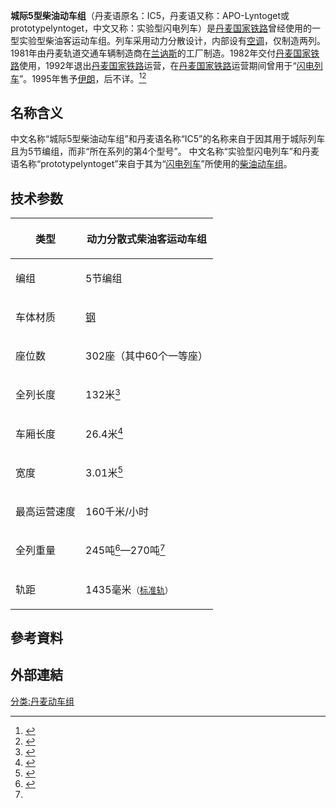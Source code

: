 {{Expand language|}}{{infobox train
|native_name=IC5
|image=Model of prototypelyntog.JPG
|caption=图中红色火车模型即为“城际5型柴油动车组”模型
|service = 1982年—1992年（[[丹麦国家铁路|丹麦国家铁路]]）<ref>{{Cite book|title=Fra Lyntog til Intercity|last=John Poulsen|first=|publisher=|year=2010年|isbn=|location=|pages=|language=da|trans-title=从闪电列车到现代城际列车|url=https://www.worldcat.org/title/fra-lyntog-til-intercity/oclc/767749049&referer=brief_results|publication-place=丹麦瓦伊恩|page=第105页、第106页|oclc=767749049}}</ref><br>1995年售予[[伊朗|伊朗]]，后不详
|origin={{DEN}}
|manufacturer={{DEN}} {{link-da|斯堪的亚公司|Scandia A/S}}
|製造年份=1981年|operator=[[丹麦国家铁路|丹麦国家铁路]]|類型=动力分散式柴油客运动车组|產量=两列|formation=5节编组|車體物料=[[钢|钢]]|maxspeed=160|gauge=1435|lines=[[哥本哈根火车总站|哥本哈根火车总站]]↔[[奥胡斯火车总站|奥胡斯火车总站]]<br>[[哥本哈根火车总站|哥本哈根火车总站]]↔{{link-da|腓特烈港站|Frederikshavn Station}}<br>[[哥本哈根火车总站|哥本哈根火车总站]]↔[[凯隆堡站|凯隆堡站]]}}

'''城际5型柴油动车组'''（丹麦语原名：IC5，丹麦语又称：APO-Lyntoget或prototypelyntoget，中文又称：实验型闪电列车）是[[丹麦国家铁路|丹麦国家铁路]]曾经使用的一型实验型柴油客运动车组。列车采用动力分散设计，内部设有[[空调|空调]]，仅制造两列。1981年由丹麦轨道交通车辆制造商{{link-da|斯堪的亚公司|Scandia A/S}}在[[兰讷斯|兰讷斯]]的工厂制造。1982年交付[[丹麦国家铁路|丹麦国家铁路]]使用，1992年退出[[丹麦国家铁路|丹麦国家铁路]]运营，在[[丹麦国家铁路|丹麦国家铁路]]运营期间曾用于“[[闪电列车|闪电列车]]”。1995年售予[[伊朗|伊朗]]，后不详。<ref>{{Cite web|title=DSB Lyntog - Prototype APO - historie, data, billeder m.v.|url=https://www.jernbanen.dk/lyntog.php?typenr=4&n=dsb-lyntog-prototype-apo|accessdate=2020-12-29|author=|date=|format=|work=www.jernbanen.dk|publisher=|language=da|archive-date=2018-12-24|archive-url=https://web.archive.org/web/20181224023656/https://www.jernbanen.dk/lyntog.php?typenr=4&n=dsb-lyntog-prototype-apo|dead-url=no}}</ref><ref>{{Cite web|title=Prototype Lyntoget (IC5)|url=http://www.togbilleder.dk/|accessdate=2020-12-29|author=|date=|format=|work=Togbilleder.dk|publisher=|language=da|archive-date=2020-11-28|archive-url=https://web.archive.org/web/20201128051129/https://www.togbilleder.dk/|dead-url=no}}</ref>

== 名称含义==
中文名称“城际5型柴油动车组”和丹麦语名称“IC5”的名称来自于因其用于城际列车且为5节编组，而非“所在系列的第4个型号”。
中文名称“实验型闪电列车”和丹麦语名称“prototypelyntoget”来自于其为“[[闪电列车|闪电列车]]”所使用的[[柴聯車|柴油动车组]]。

== 技术参数 ==
{| class="wikitable"
!类型
|动力分散式柴油客运动车组
|-
!编组
|5节编组
|-
!车体材质
|[[钢|钢]]
|-
!座位数
|302座（其中60个一等座）
|-
!全列长度
|132米<ref name=":0">{{Cite book|title=Fra Lyntog til Intercity|last=John Poulsen|first=|publisher=|year=2010年|isbn=|location=|pages=|language=da|trans-title=从闪电列车到现代城际列车|url=https://www.worldcat.org/title/fra-lyntog-til-intercity/oclc/767749049&referer=brief_results|publication-place=丹麦瓦伊恩|page=第183页|oclc=767749049}}</ref>
|-
!车厢长度
|26.4米<ref>{{Cite book|title=Fra Lyntog til Intercity|last=John Poulsen|first=|publisher=|year=2010年|isbn=|location=|pages=|language=da|trans-title=从闪电列车到现代城际列车|url=https://www.worldcat.org/title/fra-lyntog-til-intercity/oclc/767749049&referer=brief_results|publication-place=丹麦瓦伊恩|page=第100页|oclc=767749049}}</ref>
|-
!宽度
|3.01米<ref>{{Cite book|title=Fra Lyntog til Intercity|last=John Poulsen|first=|publisher=|year=2010年|isbn=|location=|pages=|language=da|trans-title=从闪电列车到现代城际列车|url=https://www.worldcat.org/title/fra-lyntog-til-intercity/oclc/767749049&referer=brief_results|publication-place=丹麦瓦伊恩|page=第102页|oclc=767749049}}</ref>
|-
!最高运营速度
|160千米/小时
|-
!全列重量
|245吨<ref>{{Cite book|title=Fra Lyntog til Intercity|last=John Poulsen|first=|publisher=|year=2010年|isbn=|location=|pages=|language=da|trans-title=从闪电列车到现代城际列车|url=https://www.worldcat.org/title/fra-lyntog-til-intercity/oclc/767749049&referer=brief_results|publication-place=丹麦瓦伊恩|page=第106页|oclc=767749049}}</ref>—270吨<ref name=":0" />
|-
!轨距
|1435毫米<small>（[[标准轨|标准轨]]）</small>
|}

== 參考資料 ==
{{Reflist}}

== 外部連結 ==
[[分类:丹麦动车组|分类:丹麦动车组]]